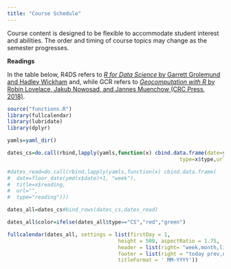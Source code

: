 ```yaml
---
title: "Course Schedule"
---
```


Course content is designed to be flexible to accommodate student interest and abilities.  The order and timing of course topics may change as the semester progresses.  

**Readings**

In the table below, R4DS refers to [_R for Data Science_ by Garrett Grolemund and Hadley Wickham](http://r4ds.had.co.nz) and, while GCR refers to [_Geocomputation with R_ by Robin Lovelace, Jakub Nowosad, and Jannes Muenchow (CRC Press, 2018)](https://geocompr.robinlovelace.net/).


```r
source("functions.R")
library(fullcalendar)
library(lubridate)
library(dplyr)

yamls=yaml_dir()

dates_cs=do.call(rbind,lapply(yamls,function(x) cbind.data.frame(date=ymd(x$date),title=x$file2,
                                                        type=x$type,url=x$url)))

#dates_read=do.call(rbind,lapply(yamls,function(x) cbind.data.frame(
#  date=floor_date(ymd(x$date)+1, "week"),
#  title=x$reading,
#  url="",
#  type="reading")))

dates_all=dates_cs#bind_rows(dates_cs,dates_read)

dates_all$color=ifelse(dates_all$type=="CS","red","green")

fullcalendar(dates_all, settings = list(firstDay = 1,
                                    height = 500, aspectRatio = 1.75,
                                    header = list(right= "week,month,listMonth"),
                                    footer = list(right = "today prev,next, title"),
                                    titleFormat = ' MM-YYYY'))

```
